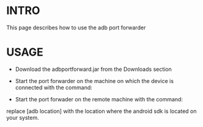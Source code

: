 =INTRO=

This page describes how to use the adb port forwarder

=USAGE=

*  Download the adbportforward.jar from the Downloads section

*  Start the port forwarder on the machine on which the device is connected with the command: 

{{{java -jar adbportforward.jar server adblocation=[adb location]}}}

* Start the port forwader on the remote machine with the command:

{{{java -jar adbportforward.jar client adblocation=[adb location] remotehost=[ip of machine to which android device is connected]}}}

replace [adb location] with the location where the android sdk is located on your system.